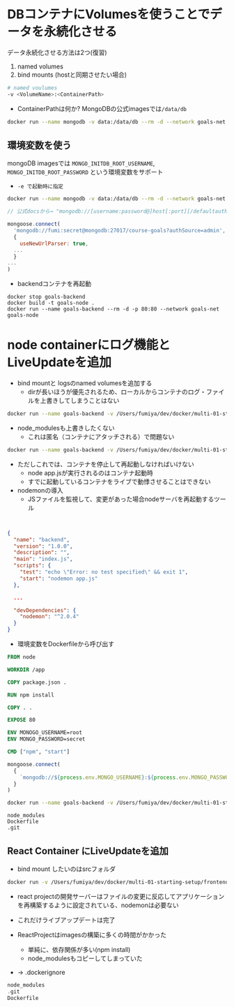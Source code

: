 # DBコンテナにVolumesを使うことでデータを永続化させる
データ永続化させる方法は2つ(復習)
1. named volumes
2. bind mounts (hostと同期させたい場合)
```sh filename="option"
# named voulumes
-v <VolumeName>:<ContainerPath>
```
- ContainerPathは何か?
MongoDBの公式imagesでは`/data/db`
```sh
docker run --name mongodb -v data:/data/db --rm -d --network goals-net mongo
```

## 環境変数を使う
mongoDB imagesでは `MONGO_INITDB_ROOT_USERNAME`, `MONGO_INITDB_ROOT_PASSWORD` という環境変数をサポート
- `-e で起動時に指定`
```sh
docker run --name mongodb -v data:/data/db --rm -d --network goals-net -e MONGO_INITDB_ROOT_USERNAME=max -e MONGO_INITDB_ROOT_PASSWORD=secret mongo
```

```js filename="backendのエンドポイントを変更"
// 公式docsから→ "mongodb://[username:password@]host[:port][/defaultauthdb][?options]"

mongoose.connect(
  'mongodb://fumi:secret@mongodb:27017/course-goals?authSource=admin',
  {
    useNewUrlParser: true,
  ...
  }
...
)
```
- backendコンテナを再起動
```
docker stop goals-backend
docker build -t goals-node .
docker run --name goals-backend --rm -d -p 80:80 --network goals-net goals-node
```


# node containerにログ機能とLiveUpdateを追加
- bind mountと logsのnamed volumesを追加する
    - dirが長いほうが優先されるため、ローカルからコンテナのログ・ファイルを上書きしてしまうことはない

```bash
docker run --name goals-backend -v /Users/fumiya/dev/docker/multi-01-starting-setup/backend:/app -v logs:/app/logs --rm -d -p 80:80 --network goals-net goals-node
```

- node_modulesも上書きしたくない
    - これは匿名（コンテナにアタッチされる）で問題ない

```bash
docker run --name goals-backend -v /Users/fumiya/dev/docker/multi-01-starting-setup/backend:/app -v logs:/app/logs -v /app/node_modules --rm -d -p 80:80 --network goals-net goals-node
```

- ただしこれでは、コンテナを停止して再起動しなければいけない
    - node app.jsが実行されるのはコンテナ起動時
    - すでに起動しているコンテナをライブで動悸させることはできない
- nodemonの導入
    - JSファイルを監視して、変更があった場合nodeサーバを再起動するツール
```json filename="package.json"


{
  "name": "backend",
  "version": "1.0.0",
  "description": "",
  "main": "index.js",
  "scripts": {
    "test": "echo \"Error: no test specified\" && exit 1",
    "start": "nodemon app.js"
  },

  ...

  "devDependencies": {
    "nodemon": "^2.0.4"
  }
}
```

- 環境変数をDockerfileから呼び出す

```dockerfile filename="dockerfile"
FROM node

WORKDIR /app

COPY package.json .

RUN npm install

COPY . .

EXPOSE 80

ENV MONOGO_USERNAME=root
ENV MONGO_PASSWORD=secret

CMD ["npm", "start"]
```

```js filename="app.js"
mongoose.connect(
  {
    `mongodb://${process.env.MONGO_USERNAME}:${process.env.MONGO_PASSWORD}@mongodb:27017/course-goals?authSource=admin`,
  }
)
```

```sh filename="terminal"
docker run --name goals-backend -v /Users/fumiya/dev/docker/multi-01-starting-setup/backend:/app -v logs:/app/logs -v /app/node_modules -e MONGO_USERNAME=max --rm -d -p 80:80 --network goals-net goals-node
```

```.dockerignore filename=".dockerignore"
node_modules
Dockerfile
.git
```

## React Container にLiveUpdateを追加

- bind mount したいのはsrcフォルダ
```bash
docker run -v /Users/fumiya/dev/docker/multi-01-starting-setup/frontend/src:/app/src --name goals-frontend --rm -p 3000:3000 -it goals-react
```

- react projectの開発サーバーはファイルの変更に反応してアプリケーションを再構築するように設定されている、nodemonは必要ない

- これだけライブアップデートは完了
- ReactProjectはimagesの構築に多くの時間がかかった
    - 単純に、依存関係が多い(npm install)
    - node_modulesもコピーしてしまっていた
- → .dockerignore

```a filename=".dockerignore"
node_modules
.git
Dockerfile
```